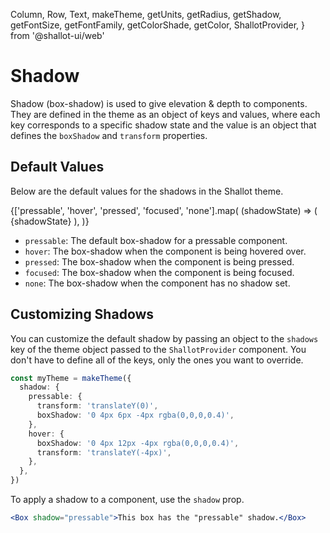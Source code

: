   Column,
  Row,
  Text,
  makeTheme,
  getUnits,
  getRadius,
  getShadow,
  getFontSize,
  getFontFamily,
  getColorShade,
  getColor,
  ShallotProvider,
} from '@shallot-ui/web'

<Meta title="🎨 Theme / Shadows" />

# Shadow

Shadow (box-shadow) is used to give elevation & depth to components. They are defined in the theme as an object of keys and values, where each key corresponds to a specific shadow state and the value is an object that defines the `boxShadow` and `transform` properties.

## Default Values

Below are the default values for the shadows in the Shallot theme.

<Canvas>
  <ShallotProvider>
    <Column
      shallot={{
        backgroundColor: getColor('Shading', 125),
        borderRadius: getRadius('xl'),
      }}
    >
      <Row alignCenter unitsAround={4}>
        {['pressable', 'hover', 'pressed', 'focused', 'none'].map(
          (shadowState) => (
            <Column
              key={shadowState}
              shallot={{
                ...getShadow(shadowState),
                backgroundColor: getColor('Shading', 100),
                borderRadius: getRadius('lg'),
                height: getUnits(8),
                width: getUnits(8),
                margin: getUnits(1),
                alignItems: 'center',
                justifyContent: 'center',
              }}
            >
              <Text
                shallot={{
                  // fontFamily: getFontFamily("Monospace"),
                  fontSize: getFontSize('sm'),
                  textColor: getColorShade('Shading.350'),
                }}
              >
                {shadowState}
              </Text>
            </Column>
          ),
        )}
      </Row>
    </Column>
  </ShallotProvider>
</Canvas>

- `pressable`: The default box-shadow for a pressable component.
- `hover`: The box-shadow when the component is being hovered over.
- `pressed`: The box-shadow when the component is being pressed.
- `focused`: The box-shadow when the component is being focused.
- `none`: The box-shadow when the component has no shadow set.

## Customizing Shadows

You can customize the default shadow by passing an object to the `shadows` key of the theme object passed to the `ShallotProvider` component. You don't have to define all of the keys, only the ones you want to override.

```ts
const myTheme = makeTheme({
  shadow: {
    pressable: {
      transform: 'translateY(0)',
      boxShadow: '0 4px 6px -4px rgba(0,0,0,0.4)',
    },
    hover: {
      boxShadow: '0 4px 12px -4px rgba(0,0,0,0.4)',
      transform: 'translateY(-4px)',
    },
  },
})
```

To apply a shadow to a component, use the `shadow` prop.

```jsx
<Box shadow="pressable">This box has the "pressable" shadow.</Box>
```

